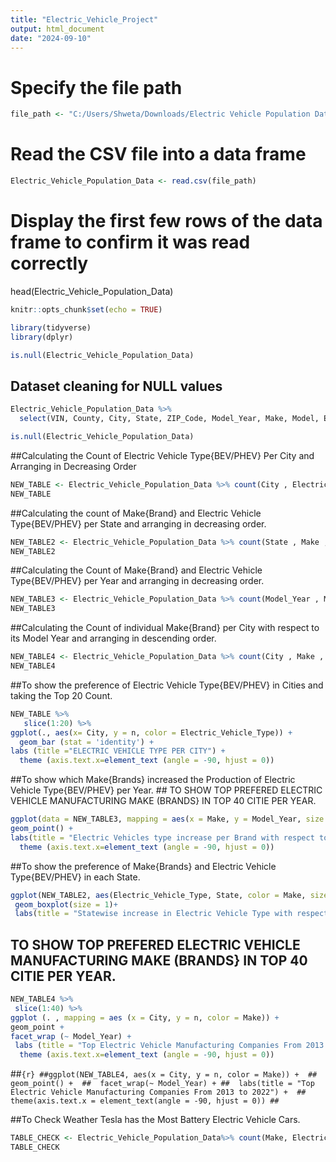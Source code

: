 ```yaml
---
title: "Electric_Vehicle_Project"
output: html_document
date: "2024-09-10"
---
```


# Specify the file path


```r
file_path <- "C:/Users/Shweta/Downloads/Electric Vehicle Population Data (1).csv"
```

# Read the CSV file into a data frame


```r
Electric_Vehicle_Population_Data <- read.csv(file_path)
```

# Display the first few rows of the data frame to confirm it was read correctly

head(Electric_Vehicle_Population_Data)

```r
knitr::opts_chunk$set(echo = TRUE)
```

```r
library(tidyverse)
library(dplyr)
```

```r
is.null(Electric_Vehicle_Population_Data)
```
## Dataset cleaning for NULL values

```r
Electric_Vehicle_Population_Data %>%
  select(VIN, County, City, State, ZIP_Code, Model_Year, Make, Model, Electric_Vehicle_Type, CAFV, Range_Km, Base_MSRP, Legislative_District, DOLVehicleID, VehicleLocation, ElectricUtility) %>% na.omit()
```

```r
is.null(Electric_Vehicle_Population_Data)
```

##Calculating the Count of Electric Vehicle Type{BEV/PHEV} Per City and Arranging in Decreasing Order

```r
NEW_TABLE <- Electric_Vehicle_Population_Data %>% count(City , Electric_Vehicle_Type , sort = TRUE)
NEW_TABLE
```

##Calculating the count of Make{Brand} and Electric Vehicle Type{BEV/PHEV} per State and arranging in decreasing order.

```r
NEW_TABLE2 <- Electric_Vehicle_Population_Data %>% count(State , Make ,Electric_Vehicle_Type, sort = TRUE)
NEW_TABLE2
```
##Calculating the Count of Make{Brand} and Electric Vehicle Type{BEV/PHEV} per Year and arranging in decreasing order.

```r
NEW_TABLE3 <- Electric_Vehicle_Population_Data %>% count(Model_Year , Make ,Electric_Vehicle_Type, sort = TRUE)
NEW_TABLE3
```

##Calculating the Count of individual Make{Brand} per City with respect to its Model Year and arranging in descending order.

```r
NEW_TABLE4 <- Electric_Vehicle_Population_Data %>% count(City , Make , Model_Year, sort = TRUE)
NEW_TABLE4
```
##To show the preference of Electric Vehicle Type{BEV/PHEV} in Cities and taking the Top 20 Count.

```r
NEW_TABLE %>% 
   slice(1:20) %>% 
ggplot(., aes(x= City, y = n, color = Electric_Vehicle_Type)) + 
  geom_bar (stat = 'identity') + 
labs (title ="ELECTRIC VEHICLE TYPE PER CITY") + 
  theme (axis.text.x=element_text (angle = -90, hjust = 0))
```

##To show which Make{Brands} increased the Production of Electric Vehicle Type{BEV/PHEV} per Year.
## TO SHOW TOP PREFERED ELECTRIC VEHICLE MANUFACTURING MAKE (BRANDS} IN TOP 40 CITIE PER YEAR. 
```r
ggplot(data = NEW_TABLE3, mapping = aes(x = Make, y = Model_Year, size = n, color = Electric_Vehicle_Type)) + 
geom_point() + 
labs(title = "Electric Vehicles type increase per Brand with respect to year") + 
  theme (axis.text.x=element_text (angle = -90, hjust = 0))
```

##To show the preference of Make{Brands} and Electric Vehicle Type{BEV/PHEV} in each State.
```r
ggplot(NEW_TABLE2, aes(Electric_Vehicle_Type, State, color = Make, size = Year)) + 
 geom_boxplot(size = 1)+
 labs(title = "Statewise increase in Electric Vehicle Type with respect to Brand")
```

## TO SHOW TOP PREFERED ELECTRIC VEHICLE MANUFACTURING MAKE (BRANDS} IN TOP 40 CITIE PER YEAR. 
```r
NEW_TABLE4 %>% 
 slice(1:40) %>%
ggplot (. , mapping = aes (x = City, y = n, color = Make)) + 
geom_point + 
facet_wrap (~ Model_Year) +
 labs (title = "Top Electric Vehicle Manufacturing Companies From 2013 to 2022" ) + 
  theme (axis.text.x=element_text (angle = -90, hjust = 0))
```

##```{r}
##ggplot(NEW_TABLE4, aes(x = City, y = n, color = Make)) + 
##  geom_point() + 
##  facet_wrap(~ Model_Year) +
##  labs(title = "Top Electric Vehicle Manufacturing Companies From 2013 to 2022") + 
##  theme(axis.text.x = element_text(angle = -90, hjust = 0))
##```

##To Check Weather Tesla has the Most Battery Electric Vehicle Cars.
```r
TABLE_CHECK <- Electric_Vehicle_Population_Data%>% count(Make, Electric_Vehicle_Type, sort=TRUE)
TABLE_CHECK
```

